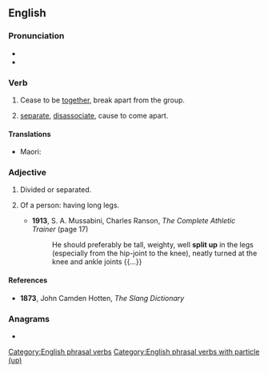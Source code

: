 {{also|split-up}}
==English==

===Pronunciation===
* {{audio|en|En-us-split up.ogg|Audio (US)}}
* {{audio|en|En-au-split up.ogg|Audio (AU)}}

===Verb===
{{en-verb|split<,,split> up}}

# {{lb|en|intransitive|idiomatic|Of a group of people}} Cease to be [[together]], break apart from the group.
#: {{ux|en|After she left to go travelling, my girlfriend and I '''split up'''.}}
#: {{ux|en|The soldiers '''split up''' into smaller squadrons to search the building.}}
# {{lb|en|transitive}} [[separate]], [[disassociate]], cause to come apart.
#: {{ux|en|The brothers never behaved in class when they were together, so we had to '''split''' them '''up''' for the exam.}}

====Translations====
{{trans-top|disassociate}}
* Maori: {{t|mi|whakawāwāhi }}
{{trans-mid}}
{{trans-bottom}}

===Adjective===
{{en-adj|-}}

# Divided or separated.
# {{lb|en|slang|obsolete}} Of a person: having long legs.
#* '''1913''', S. A. Mussabini, ‎Charles Ranson, ''The Complete Athletic Trainer'' (page 17)
#*: He should preferably be tall, weighty, well '''split up''' in the legs (especially from the hip-joint to the knee), neatly turned at the knee and ankle joints {{...}}

====References====
* '''1873''', John Camden Hotten, ''The Slang Dictionary''

===Anagrams===
* {{anagrams|en|a=ilppstu|pulpits}}

[[Category:English phrasal verbs]]
[[Category:English phrasal verbs with particle (up)]]